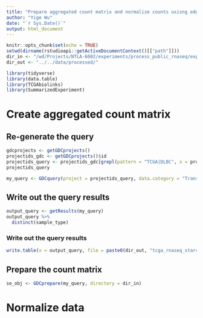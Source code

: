 ```yaml
---
title: "Prepare aggregated count matrix and normalize counts usisng edgeR"
author: "Yige Wu"
date: "`r Sys.Date()`"
output: html_document
---
```


```r
knitr::opts_chunk$set(echo = TRUE)
setwd(dirname(rstudioapi::getActiveDocumentContext()[["path"]]))
dir_in <- "/wd/Projects/NTLA-6002/experiments/process_public_rnaseq/experiments/process_tcga_rnaseq/data/raw/"
dir_out <- "../../data/processed/"
```

```r
library(tidyverse)
library(data.table)
library(TCGAbiolinks)
library(SummarizedExperiment)
```

# Create aggregated count matrix
## Re-generate the query
```r
gdcprojects <- getGDCprojects()
projectids_gdc <- getGDCprojects()$id
projectids_query <- projectids_gdc[grepl(pattern = "TCGA|DLBC", x = projectids_gdc)]
projectids_query
```

```r
my_query <- GDCquery(project = projectids_query, data.category = "Transcriptome Profiling", experimental.strategy = "RNA-Seq", access = "open")
```

## Write out the query results
```r
output_query <- getResults(my_query)
output_query %>%
  distinct(sample_type)
```

### Write out the query results
```r
write.table(x = output_query, file = paste0(dir_out, "tcga_rnaseq_starcounts_query_meta_data.tsv"), quote = F, sep = "\t", row.names = )
```


## Prepare the count matrix
```r
se_obj <- GDCprepare(my_query, directory = dir_in)
```


# Normalize data